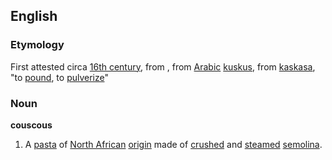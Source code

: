 ==English==

===Etymology===
First attested circa [[w:16th century|16th century]], from {{F.}}, from [[Arabic]] [[kuskus]], from [[kaskasa]], "to [[pound]], to [[pulverize]]"

===Noun===
'''couscous''' {{wikipedia}}
#A [[pasta]] of [[North Africa]]n [[origin]] made of [[crush]]ed and [[steam]]ed [[semolina]].